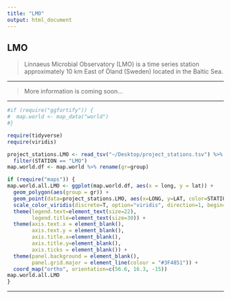```yaml
---
title: "LMO"
output: html_document
---
```


## **LMO**

> Linnaeus Microbial Observatory (LMO) is a time series station approximately 10 km East of Öland (Sweden) located in the Baltic Sea.

---

> More information is coming soon...

---

```r
#if (require("ggfortify")) {
#  map.world <- map_data("world")
#}
```

```r
require(tidyverse)
require(viridis)
```

```r
project_stations.LMO <- read_tsv("~/Desktop/project_stations.tsv") %>%
  filter(STATION == "LMO")
map.world.df <- map.world %>% rename(gr=group)
```

```r
if (require("maps")) {
map.world.all.LMO <- ggplot(map.world.df, aes(x = long, y = lat)) +
  geom_polygon(aes(group = gr)) +
  geom_point(data=project_stations.LMO, aes(x=LONG, y=LAT, color=STATION), size=15) +
  scale_color_viridis(discrete=T, option="viridis", direction=1, begin=1 , end=1, name="Project") +
  theme(legend.text=element_text(size=22),
        legend.title=element_text(size=30)) +
  theme(axis.text.x = element_blank(),
        axis.text.y = element_blank(),
        axis.title.x=element_blank(),
        axis.title.y=element_blank(),
        axis.ticks = element_blank()) +
  theme(panel.background = element_blank(),
        panel.grid.major = element_line(colour = "#3F4851")) +
  coord_map("ortho", orientation=c(56.6, 16.3, -15))
map.world.all.LMO
}
```

---
